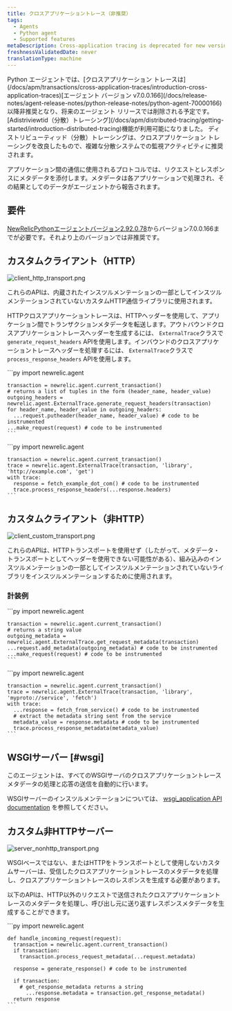 ```yaml
---
title: クロスアプリケーショントレース（非推奨）
tags:
  - Agents
  - Python agent
  - Supported features
metaDescription: Cross-application tracing is deprecated for new versions of the New Relic Python agent.
freshnessValidatedDate: never
translationType: machine
---
```


<Callout variant="important">
  Python エージェントでは、[クロスアプリケーション トレースは](/docs/apm/transactions/cross-application-traces/introduction-cross-application-traces)[エージェント バージョン v7.0.0.166](/docs/release-notes/agent-release-notes/python-release-notes/python-agent-70000166)以降非推奨となり、将来のエージェント リリースでは削除される予定です。 [Adistriviewtid（分散）トレーシング](/docs/apm/distributed-tracing/getting-started/introduction-distributed-tracing)機能が利用可能になりました。 ディストリビューティッド（分散）トレーシングは、クロスアプリケーション トレーシングを改良したもので、複雑な分散システムでの監視アクティビティに推奨されます。
</Callout>

アプリケーション間の通信に使用されるプロトコルでは、リクエストとレスポンスにメタデータを添付します。メタデータは各アプリケーションで処理され、その結果としてのデータがエージェントから報告されます。

## 要件

[NewRelicPythonエージェントバージョン2.92.0.78](/docs/release-notes/agent-release-notes/python-release-notes/python-agent-292078)からバージョン7.0.0.166までが必要です。それより上のバージョンでは非推奨です。

## カスタムクライアント（HTTP）

<img title="client_http_transport.png" alt="client_http_transport.png" src="/images/apm_diagram_python-diagram-app-tracing.webp" />

これらのAPIは、内蔵されたインスツルメンテーションの一部としてインスツルメンテーションされていないカスタムHTTP通信ライブラリに使用されます。

HTTPクロスアプリケーショントレースは、HTTPヘッダーを使用して、アプリケーション間でトランザクションメタデータを転送します。アウトバウンドクロスアプリケーショントレースヘッダーを生成するには、 `ExternalTrace`クラスで`generate_request_headers` APIを使用します。インバウンドのクロスアプリケーショントレースヘッダーを処理するには、 `ExternalTrace`クラスで`process_response_headers` APIを使用します。

<CollapserGroup>
  <Collapser id="custom-client-http-outgoing" title="発信するリクエスト">
    ```py
    import newrelic.agent

    transaction = newrelic.agent.current_transaction()
    # returns a list of tuples in the form (header_name, header_value)
    outgoing_headers = newrelic.agent.ExternalTrace.generate_request_headers(transaction)
    for header_name, header_value in outgoing_headers:
      ...request.putheader(header_name, header_value) # code to be instrumented
    ...make_request(request) # code to be instrumented
    ```
  </Collapser>

  <Collapser id="custom-client-http-incoming" title="着信応答">
    ```py
    import newrelic.agent

    transaction = newrelic.agent.current_transaction()
    trace = newrelic.agent.ExternalTrace(transaction, 'library', 'http://example.com', 'get')
    with trace:
      response = fetch_example_dot_com() # code to be instrumented
      trace.process_response_headers(...response.headers)
    ```
  </Collapser>
</CollapserGroup>

## カスタムクライアント（非HTTP）

<img title="client_custom_transport.png" alt="client_custom_transport.png" src="/images/apm_diagram_client-custom-transport.webp" />

これらのAPIは、HTTPトランスポートを使用せず（したがって、メタデータ・トランスポートとしてヘッダーを使用できない可能性がある）、組み込みのインスツルメンテーションの一部としてインスツルメンテーションされていないライブラリをインスツルメンテーションするために使用されます。

### 計装例

<CollapserGroup>
  <Collapser id="custom-client-non-http-outgoing" title="発信するリクエスト">
    ```py
    import newrelic.agent

    transaction = newrelic.agent.current_transaction()
    # returns a string value
    outgoing_metadata = newrelic.agent.ExternalTrace.get_request_metadata(transaction)
    ...request.add_metadata(outgoing_metadata) # code to be instrumented
    ...make_request(request) # code to be instrumented
    ```
  </Collapser>

  <Collapser id="custom-client-non-http-incoming" title="着信応答">
    ```py
    import newrelic.agent

    transaction = newrelic.agent.current_transaction()
    trace = newrelic.agent.ExternalTrace(transaction, 'library', 'myproto://service', 'fetch')
    with trace:
      ...response = fetch_from_service() # code to be instrumented
      # extract the metadata string sent from the service
      metadata_value = response.metadata # code to be instrumented
      trace.process_response_metadata(metadata_value)
    ```
  </Collapser>
</CollapserGroup>

## WSGIサーバー [#wsgi]

<Callout variant="tip">
  このエージェントは、すべてのWSGIサーバのクロスアプリケーショントレースメタデータの処理と応答の送信を自動的に行います。
</Callout>

WSGIサーバーのインスツルメンテーションについては、 [wsgi\_application API documentation](/docs/agents/python-agent/python-agent-api/wsgi_application) を参照してください。

## カスタム非HTTPサーバー

<img title="server_nonhttp_transport.png" alt="server_nonhttp_transport.png" src="/images/apm_diagram_python-nonhttp-transport.webp" />

WSGIベースではない、またはHTTPをトランスポートとして使用しないカスタムサーバーは、受信したクロスアプリケーショントレースのメタデータを処理し、クロスアプリケーショントレースのレスポンスを生成する必要があります。

以下のAPIは、HTTP以外のリクエストで送信されたクロスアプリケーショントレースのメタデータを処理し、呼び出し元に送り返すレスポンスメタデータを生成することができます。

<CollapserGroup>
  <Collapser id="custom-non-http-server-example" title="計器の例">
    ```py
    import newrelic.agent

    def handle_incoming_request(request):
      transaction = newrelic.agent.current_transaction()
      if transaction:
        transaction.process_request_metadata(...request.metadata)

      response = generate_response() # code to be instrumented

      if transaction:
        # get_response_metadata returns a string
          ...response.metadata = transaction.get_response_metadata()
      return response
    ```
  </Collapser>
</CollapserGroup>